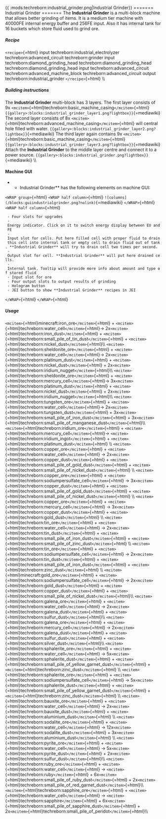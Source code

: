 {{ :mods:techreborn:industrial_grinder.png|Industrial
Grinder}} ======= Industrial Grinder ======= The **Industrial
Grinder** is a multi-block machine that allows better grinding of
items. It is a medium tier machine with 40000FE internal energy buffer
and 256FE input. Also it has internal tank for 16 buckets which store
fluid used to grind ore.

##### Recipe

`<recipe>`{=html} input techreborn:industrial_electrolyzer
techreborn:advanced_circuit techreborn:grinder input
techreborn:diamond_grinding_head techreborn:diamond_grinding_head
techreborn:diamond_grinding_head input techreborn:advanced_circuit
techreborn:advanced_machine_block techreborn:advanced_circuit output
techreborn:industrial_grinder `</recipe>`{=html} \\\\

##### Building instructions

The **Industrial Grinder** multi-block has 3 layers. The first layer
consists of 9x
`<mcitem>`{=html}techreborn:basic_machine_casing`</mcitem>`{=html}
`{{gallery>:blocks:industrial_grinder_layer1.png?lightbox}}`{=mediawiki}
The second layer consists of 8x
`<mcitem>`{=html}techreborn:advanced_machine_casing`</mcitem>`{=html}
will central hole filled with water.
`{{gallery>:blocks:industrial_grinder_layer2.png?lightbox}}`{=mediawiki}
The third layer again contains 9x
`<mcitem>`{=html}techreborn:basic_machine_casing`</mcitem>`{=html}
`{{gallery>:blocks:industrial_grinder_layer3.png?lightbox}}`{=mediawiki}
Attach the **Industrial Grinder** to the middle layer centre and
connect it to a power source.
`{{gallery>:blocks:industrial_grinder.png?lightbox}}`{=mediawiki} \\\\

#### Machine GUI

-   -   Industrial Grinder** has the following elements on machine
        GUI:

`<WRAP group>`{=html} `<WRAP half column>`{=html}
`![columns](/blocks:guiindustrialgrinder.png?nolink)`{=mediawiki}
`</WRAP>`{=html} `<WRAP half column>`{=html}

` - Four slots for upgrades`\
` - Energy indicator. Click on it to switch energy display between EU and FE`\
` - Input slot for cells. Put here filled cell with proper fluid to drain this cell into internal tank or empty cell to drain fluid out of tank. **Industrial Grinder** will try to drain cell two times per second.`\
` - Output slot for cell. **Industrial Grinder** will put here drained cells.`\
` - Internal tank. Tooltip will provide more info about amount and type of stored fluid`\
` - Input slot for ore`\
` - Four output slots to output results of grinding`\
` - Hologram button`\
` - JEI button to show **Industrial Grinder** recipes in JEI`

`</WRAP>`{=html} `</WRAP>`{=html}

##### Usage

`<mcitem>`{=html}minecraft:iron_ore`</mcitem>`{=html} +
`<mcitem>`{=html}techreborn:water_cell`</mcitem>`{=html}-\>
2x`<mcitem>`{=html}techreborn:iron_dust`</mcitem>`{=html} +
`<mcitem>`{=html}techreborn:small_pile_of_tin_dust`</mcitem>`{=html} +
`<mcitem>`{=html}techreborn:nickel_dust`</mcitem>`{=html}\\\\
`<mcitem>`{=html}techreborn:sheldonite_ore`</mcitem>`{=html} +
`<mcitem>`{=html}techreborn:water_cell`</mcitem>`{=html}-\>
2x`<mcitem>`{=html}techreborn:platinum_dust`</mcitem>`{=html} +
`<mcitem>`{=html}techreborn:nickel_dust`</mcitem>`{=html} +
2x`<mcitem>`{=html}techreborn:iridium_nugget`</mcitem>`{=html}\\\\
`<mcitem>`{=html}techreborn:sheldonite_ore`</mcitem>`{=html} +
`<mcitem>`{=html}techreborn:mercury_cell`</mcitem>`{=html}-\>
3x`<mcitem>`{=html}techreborn:platinum_dust`</mcitem>`{=html} +
`<mcitem>`{=html}techreborn:nickel_dust`</mcitem>`{=html} +
2x`<mcitem>`{=html}techreborn:iridium_nugget`</mcitem>`{=html}\\\\
`<mcitem>`{=html}techreborn:tungsten_ore`</mcitem>`{=html} +
`<mcitem>`{=html}techreborn:water_cell`</mcitem>`{=html}-\>
2x`<mcitem>`{=html}techreborn:tungsten_dust`</mcitem>`{=html} +
3x`<mcitem>`{=html}techreborn:small_pile_of_iron_dust`</mcitem>`{=html} +
3x`<mcitem>`{=html}techreborn:small_pile_of_manganese_dust`</mcitem>`{=html}\\\\
`<mcitem>`{=html}techreborn:iridium_ore`</mcitem>`{=html} +
`<mcitem>`{=html}techreborn:mercury_cell`</mcitem>`{=html}-\>
`<mcitem>`{=html}techreborn:iridium_ingot`</mcitem>`{=html} +
`<mcitem>`{=html}techreborn:platinum_dust`</mcitem>`{=html} \\\\
`<mcitem>`{=html}techreborn:copper_ore`</mcitem>`{=html} +
`<mcitem>`{=html}techreborn:water_cell`</mcitem>`{=html} -\>
2x`<mcitem>`{=html}techreborn:copper_dust`</mcitem>`{=html} +
`<mcitem>`{=html}techreborn:small_pile_of_gold_dust`</mcitem>`{=html} +
`<mcitem>`{=html}techreborn:small_pile_of_nickel_dust`</mcitem>`{=html}
\\\\ `<mcitem>`{=html}techreborn:copper_ore`</mcitem>`{=html} +
`<mcitem>`{=html}techreborn:sodiumpersulfate_cell`</mcitem>`{=html} -\>
3x`<mcitem>`{=html}techreborn:copper_dust`</mcitem>`{=html} +
`<mcitem>`{=html}techreborn:small_pile_of_gold_dust`</mcitem>`{=html} +
`<mcitem>`{=html}techreborn:small_pile_of_nickel_dust`</mcitem>`{=html}
\\\\ `<mcitem>`{=html}techreborn:copper_ore`</mcitem>`{=html} +
`<mcitem>`{=html}techreborn:mercury_cell`</mcitem>`{=html} -\>
3x`<mcitem>`{=html}techreborn:copper_dust`</mcitem>`{=html} +
`<mcitem>`{=html}techreborn:gold_dust`</mcitem>`{=html} \\\\
`<mcitem>`{=html}techreborn:tin_ore`</mcitem>`{=html} +
`<mcitem>`{=html}techreborn:water_cell`</mcitem>`{=html} -\>
2x`<mcitem>`{=html}techreborn:tin_dust`</mcitem>`{=html} +
`<mcitem>`{=html}techreborn:small_pile_of_iron_dust`</mcitem>`{=html} +
`<mcitem>`{=html}techreborn:small_pile_of_zinc_dust`</mcitem>`{=html}
\\\\ `<mcitem>`{=html}techreborn:tin_ore`</mcitem>`{=html} +
`<mcitem>`{=html}techreborn:sodiumpersulfate_cell`</mcitem>`{=html} -\>
2x`<mcitem>`{=html}techreborn:tin_dust`</mcitem>`{=html} +
`<mcitem>`{=html}techreborn:small_pile_of_iron_dust`</mcitem>`{=html} +
`<mcitem>`{=html}techreborn:zinc_dust`</mcitem>`{=html} \\\\
`<mcitem>`{=html}minecraft:gold_ore`</mcitem>`{=html} +
`<mcitem>`{=html}techreborn:sodiumpersulfate_cell`</mcitem>`{=html} -\>
2x`<mcitem>`{=html}techreborn:gold_dust`</mcitem>`{=html} +
`<mcitem>`{=html}techreborn:copper_dust`</mcitem>`{=html} +
`<mcitem>`{=html}techreborn:small_pile_of_nickel_dust`</mcitem>`{=html}\\\\
`<mcitem>`{=html}techreborn:galena_ore`</mcitem>`{=html} +
`<mcitem>`{=html}techreborn:water_cell`</mcitem>`{=html} -\>
2x`<mcitem>`{=html}techreborn:galena_dust`</mcitem>`{=html} +
`<mcitem>`{=html}techreborn:sulfur_dust`</mcitem>`{=html}\\\\
`<mcitem>`{=html}techreborn:galena_ore`</mcitem>`{=html} +
`<mcitem>`{=html}techreborn:mercury_cell`</mcitem>`{=html} -\>
2x`<mcitem>`{=html}techreborn:galena_dust`</mcitem>`{=html} +
`<mcitem>`{=html}techreborn:sulfur_dust`</mcitem>`{=html} +
`<mcitem>`{=html}techreborn:silver_dust`</mcitem>`{=html}\\\\
`<mcitem>`{=html}techreborn:sphalerite_ore`</mcitem>`{=html} +
`<mcitem>`{=html}techreborn:water_cell`</mcitem>`{=html} -\>
5x`<mcitem>`{=html}techreborn:sphalerite_dust`</mcitem>`{=html} +
`<mcitem>`{=html}techreborn:small_pile_of_yellow_garnet_dust`</mcitem>`{=html} +
`<mcitem>`{=html}techreborn:zinc_dust`</mcitem>`{=html} \\\\
`<mcitem>`{=html}techreborn:sphalerite_ore`</mcitem>`{=html} +
`<mcitem>`{=html}techreborn:sodiumpersulfate_cell`</mcitem>`{=html} -\>
5x`<mcitem>`{=html}techreborn:sphalerite_dust`</mcitem>`{=html} +
`<mcitem>`{=html}techreborn:small_pile_of_yellow_garnet_dust`</mcitem>`{=html} +
`<mcitem>`{=html}techreborn:zinc_dust`</mcitem>`{=html} \\\\
`<mcitem>`{=html}techreborn:bauxite_ore`</mcitem>`{=html} +
`<mcitem>`{=html}techreborn:water_cell`</mcitem>`{=html} -\>
2x`<mcitem>`{=html}techreborn:bauxite_dust`</mcitem>`{=html} +
`<mcitem>`{=html}techreborn:aluminium_dust`</mcitem>`{=html} \\\\
`<mcitem>`{=html}techreborn:sodalite_ore`</mcitem>`{=html} +
`<mcitem>`{=html}techreborn:water_cell`</mcitem>`{=html} -\>
12x`<mcitem>`{=html}techreborn:sodalite_dust`</mcitem>`{=html} +
3x`<mcitem>`{=html}techreborn:aluminium_dust`</mcitem>`{=html} \\\\
`<mcitem>`{=html}techreborn:pyrite_ore`</mcitem>`{=html} +
`<mcitem>`{=html}techreborn:water_cell`</mcitem>`{=html} -\>
5x`<mcitem>`{=html}techreborn:pyrite_dust`</mcitem>`{=html} +
2x`<mcitem>`{=html}techreborn:sulfur_dust`</mcitem>`{=html}\\\\
`<mcitem>`{=html}techreborn:ruby_ore`</mcitem>`{=html} +
`<mcitem>`{=html}techreborn:water_cell`</mcitem>`{=html} -\>
`<mcitem>`{=html}techreborn:ruby`</mcitem>`{=html} +
6x`<mcitem>`{=html}techreborn:small_pile_of_ruby_dust`</mcitem>`{=html} +
2x`<mcitem>`{=html}techreborn:small_pile_of_red_garnet_dust`</mcitem>`{=html}\\\\
`<mcitem>`{=html}techreborn:sapphire_ore`</mcitem>`{=html} +
`<mcitem>`{=html}techreborn:water_cell`</mcitem>`{=html} -\>
`<mcitem>`{=html}techreborn:sapphire`</mcitem>`{=html} +
6x`<mcitem>`{=html}techreborn:small_pile_of_sapphire_dust`</mcitem>`{=html} +
2x`<mcitem>`{=html}techreborn:small_pile_of_peridot`</mcitem>`{=html}\\\\
